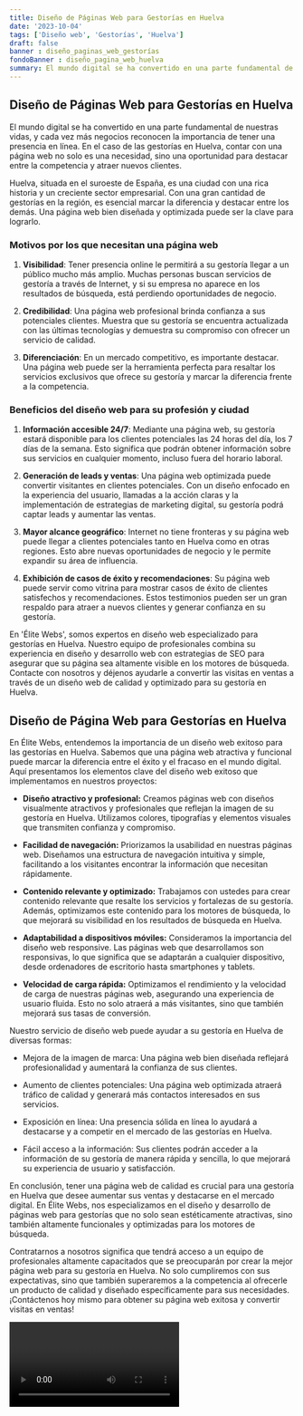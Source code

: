 ```yaml
---
title: Diseño de Páginas Web para Gestorías en Huelva
date: '2023-10-04'
tags: ['Diseño web', 'Gestorías', 'Huelva']
draft: false
banner : diseño_paginas_web_gestorías
fondoBanner : diseño_pagina_web_huelva
summary: El mundo digital se ha convertido en una parte fundamental de nuestras vidas, y cada vez más negocios reconocen la importancia de tener una presencia en línea. En el caso de las gestorías en Huelva, contar con una página web no solo es una necesidad, sino una oportunidad para destacar entre la competencia y atraer nuevos clientes.
---
```


## Diseño de Páginas Web para Gestorías en Huelva

El mundo digital se ha convertido en una parte fundamental de nuestras vidas, y cada vez más negocios reconocen la importancia de tener una presencia en línea. En el caso de las gestorías en Huelva, contar con una página web no solo es una necesidad, sino una oportunidad para destacar entre la competencia y atraer nuevos clientes.

Huelva, situada en el suroeste de España, es una ciudad con una rica historia y un creciente sector empresarial. Con una gran cantidad de gestorías en la región, es esencial marcar la diferencia y destacar entre los demás. Una página web bien diseñada y optimizada puede ser la clave para lograrlo.

### Motivos por los que necesitan una página web

1. **Visibilidad**: Tener presencia online le permitirá a su gestoría llegar a un público mucho más amplio. Muchas personas buscan servicios de gestoría a través de Internet, y si su empresa no aparece en los resultados de búsqueda, está perdiendo oportunidades de negocio.

2. **Credibilidad**: Una página web profesional brinda confianza a sus potenciales clientes. Muestra que su gestoría se encuentra actualizada con las últimas tecnologías y demuestra su compromiso con ofrecer un servicio de calidad.

3. **Diferenciación**: En un mercado competitivo, es importante destacar. Una página web puede ser la herramienta perfecta para resaltar los servicios exclusivos que ofrece su gestoría y marcar la diferencia frente a la competencia.

### Beneficios del diseño web para su profesión y ciudad

1. **Información accesible 24/7**: Mediante una página web, su gestoría estará disponible para los clientes potenciales las 24 horas del día, los 7 días de la semana. Esto significa que podrán obtener información sobre sus servicios en cualquier momento, incluso fuera del horario laboral.

2. **Generación de leads y ventas**: Una página web optimizada puede convertir visitantes en clientes potenciales. Con un diseño enfocado en la experiencia del usuario, llamadas a la acción claras y la implementación de estrategias de marketing digital, su gestoría podrá captar leads y aumentar las ventas.

3. **Mayor alcance geográfico**: Internet no tiene fronteras y su página web puede llegar a clientes potenciales tanto en Huelva como en otras regiones. Esto abre nuevas oportunidades de negocio y le permite expandir su área de influencia.

4. **Exhibición de casos de éxito y recomendaciones**: Su página web puede servir como vitrina para mostrar casos de éxito de clientes satisfechos y recomendaciones. Estos testimonios pueden ser un gran respaldo para atraer a nuevos clientes y generar confianza en su gestoría.

En 'Élite Webs', somos expertos en diseño web especializado para gestorías en Huelva. Nuestro equipo de profesionales combina su experiencia en diseño y desarrollo web con estrategias de SEO para asegurar que su página sea altamente visible en los motores de búsqueda. Contacte con nosotros y déjenos ayudarle a convertir las visitas en ventas a través de un diseño web de calidad y optimizado para su gestoría en Huelva.

<GifSeo />

<Cta />

## Diseño de Página Web para Gestorías en Huelva

En Élite Webs, entendemos la importancia de un diseño web exitoso para las gestorías en Huelva. Sabemos que una página web atractiva y funcional puede marcar la diferencia entre el éxito y el fracaso en el mundo digital. Aquí presentamos los elementos clave del diseño web exitoso que implementamos en nuestros proyectos:

- **Diseño atractivo y profesional:** Creamos páginas web con diseños visualmente atractivos y profesionales que reflejan la imagen de su gestoría en Huelva. Utilizamos colores, tipografías y elementos visuales que transmiten confianza y compromiso.

- **Facilidad de navegación:** Priorizamos la usabilidad en nuestras páginas web. Diseñamos una estructura de navegación intuitiva y simple, facilitando a los visitantes encontrar la información que necesitan rápidamente.

- **Contenido relevante y optimizado:** Trabajamos con ustedes para crear contenido relevante que resalte los servicios y fortalezas de su gestoría. Además, optimizamos este contenido para los motores de búsqueda, lo que mejorará su visibilidad en los resultados de búsqueda en Huelva.

- **Adaptabilidad a dispositivos móviles:** Consideramos la importancia del diseño web responsive. Las páginas web que desarrollamos son responsivas, lo que significa que se adaptarán a cualquier dispositivo, desde ordenadores de escritorio hasta smartphones y tablets.

- **Velocidad de carga rápida:** Optimizamos el rendimiento y la velocidad de carga de nuestras páginas web, asegurando una experiencia de usuario fluida. Esto no solo atraerá a más visitantes, sino que también mejorará sus tasas de conversión.

Nuestro servicio de diseño web puede ayudar a su gestoría en Huelva de diversas formas:

- Mejora de la imagen de marca: Una página web bien diseñada reflejará profesionalidad y aumentará la confianza de sus clientes.

- Aumento de clientes potenciales: Una página web optimizada atraerá tráfico de calidad y generará más contactos interesados en sus servicios.

- Exposición en línea: Una presencia sólida en línea lo ayudará a destacarse y a competir en el mercado de las gestorías en Huelva.

- Fácil acceso a la información: Sus clientes podrán acceder a la información de su gestoría de manera rápida y sencilla, lo que mejorará su experiencia de usuario y satisfacción.

En conclusión, tener una página web de calidad es crucial para una gestoría en Huelva que desee aumentar sus ventas y destacarse en el mercado digital. En Élite Webs, nos especializamos en el diseño y desarrollo de páginas web para gestorías que no solo sean estéticamente atractivas, sino también altamente funcionales y optimizadas para los motores de búsqueda.

Contratarnos a nosotros significa que tendrá acceso a un equipo de profesionales altamente capacitados que se preocuparán por crear la mejor página web para su gestoría en Huelva. No solo cumpliremos con sus expectativas, sino que también superaremos a la competencia al ofrecerle un producto de calidad y diseñado específicamente para sus necesidades. ¡Contáctenos hoy mismo para obtener su página web exitosa y convertir visitas en ventas!

<Video />

<CtaBot job='Gestorías' city='Huelva'/>

<Gmaps query='Huelva+españa+maps' />